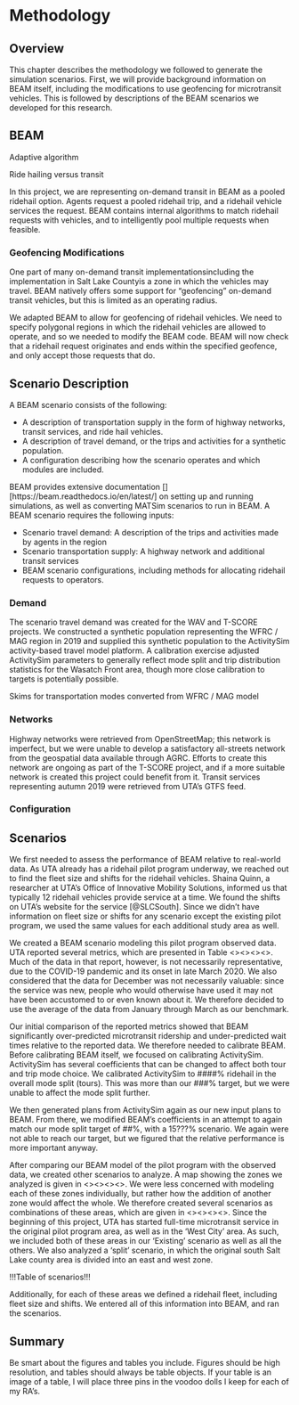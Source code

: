 # Methodology

## Overview
This chapter describes the methodology we followed to generate the simulation scenarios. First, we will provide background information on BEAM itself, including the modifications to use geofencing for microtransit vehicles. This is followed by descriptions of the BEAM scenarios we developed for this research.


## BEAM
Adaptive algorithm

Ride hailing versus transit

In this project, we are representing on-demand transit in BEAM as a pooled ridehail option. Agents request a pooled ridehail trip, and a ridehail vehicle services the request. BEAM contains internal algorithms to match ridehail requests with vehicles, and to intelligently pool multiple requests when feasible.

### Geofencing Modifications
One part of many on-demand transit implementations\textemdash including the implementation in Salt Lake County\textemdash is a zone in which the vehicles may travel. BEAM natively offers some support for “geofencing” on-demand transit vehicles, but this is limited as an operating radius.

We adapted BEAM to allow for geofencing of ridehail vehicles. We need to specify polygonal regions in which the ridehail vehicles are allowed to operate, and so we needed to modify the BEAM code. BEAM will now check that a ridehail request originates and ends within the specified geofence, and only accept those requests that do.

<!-- The example scenarios in BEAM use San Francisco as the network for simulation. Figure 2 shows a map of (most of) the network, with a polygon representing the desired geofence. This particular polygon was created arbitrarily using ArcGIS, but any shapefile set up properly should work the same. Several attributes were added to the shapefile such as fleet size and vehicle type, and then R code was used to convert these attributes to an on-demand transit vehicle fleet (a .csv file listing each vehicle, its type, and the geofence it is constrained to in well-known text [wkt]). -->


## Scenario Description
A BEAM scenario consists of the following:

- A description of transportation supply in the form of highway networks, transit services, and ride hail vehicles.
- A description of travel demand, or the trips and activities for a synthetic population.
- A configuration describing how the scenario operates and which modules are included.

BEAM provides extensive documentation [][https://beam.readthedocs.io/en/latest/] on setting up and running simulations, as well as converting MATSim scenarios to run in BEAM. A BEAM scenario requires the following inputs: 

- Scenario travel demand: A description of the trips and activities made by agents in the region
- Scenario transportation supply: A highway network and additional transit services
- BEAM scenario configurations, including methods for allocating ridehail requests to operators. 

### Demand
The scenario travel demand was created for the WAV and T-SCORE projects. We constructed a synthetic population representing the WFRC / MAG region in 2019 and supplied this synthetic population to the ActivitySim activity-based travel model platform. A calibration exercise adjusted ActivitySim parameters to generally reflect mode split and trip distribution statistics for the Wasatch Front area, though more close calibration to targets is potentially possible.

Skims for transportation modes converted from WFRC / MAG model

### Networks
Highway networks were retrieved from OpenStreetMap; this network is imperfect, but we were unable to develop a satisfactory all-streets network from the geospatial data available through AGRC. Efforts to create this network are ongoing as part of the T-SCORE project, and if a more suitable network is created this project could benefit from it. Transit services representing autumn 2019 were retrieved from UTA’s GTFS feed.



### Configuration

## Scenarios
We first needed to assess the performance of BEAM relative to real-world data. As UTA already has a ridehail pilot program underway, we reached out to find the fleet size and shifts for the ridehail vehicles. Shaina Quinn, a researcher at UTA's Office of Innovative Mobility Solutions, informed us that typically 12 ridehail vehicles provide service at a time. We found the shifts on UTA's website for the service [@SLCSouth]. Since we didn't have information on fleet size or shifts for any scenario except the existing pilot program, we used the same values for each additional study area as well.

We created a BEAM scenario modeling this pilot program observed data. UTA reported several metrics, which are presented in Table <><><><>. Much of the data in that report, however, is not necessarily representative, due to the COVID-19 pandemic and its onset in late March 2020. We also considered that the data for December was not necessarily valuable: since the service was new, people who would otherwise have used it may not have been accustomed to or even known about it. We therefore decided to use the average of the data from January through March as our benchmark.

Our initial comparison of the reported metrics showed that BEAM significantly over-predicted microtransit ridership and under-predicted wait times relative to the reported data. We therefore needed to calibrate BEAM. Before calibrating BEAM itself, we focused on calibrating ActivitySim. ActivitySim has several coefficients that can be changed to affect both tour and trip mode choice. We calibrated ActivitySim to ####% ridehail in the overall mode split (tours). This was more than our ###% target, but we were unable to affect the mode split further.

We then generated plans from ActivitySim again as our new input plans to BEAM. From there, we modified BEAM's coefficients in an attempt to again match our mode split target of ##%, with a 15???% scenario. We again were not able to reach our target, but we figured that the relative performance is more important anyway.

After comparing our BEAM model of the pilot program with the observed data, we created other scenarios to analyze. A map showing the zones we analyzed is given in <><><><>. We were less concerned with modeling each of these zones individually, but rather how the addition of another zone would affect the whole. We therefore created several scenarios as combinations of these areas, which are given in <><><><>. Since the beginning of this project, UTA has started full-time microtransit service in the original pilot program area, as well as in the 'West City' area. As such, we included both of these areas in our 'Existing' scenario as well as all the others. We also analyzed a 'split' scenario, in which the original south Salt Lake county area is divided into an east and west zone.

!!!Table of scenarios!!!

Additionally, for each of these areas we defined a ridehail fleet, including fleet size and shifts. We entered all of this information into BEAM, and ran the scenarios.





## Summary
Be smart about the figures and tables you include. Figures should be high resolution, and tables should always be table objects. If your table is an image of a table, I will place three pins in the voodoo dolls I keep for each of my RA’s.
